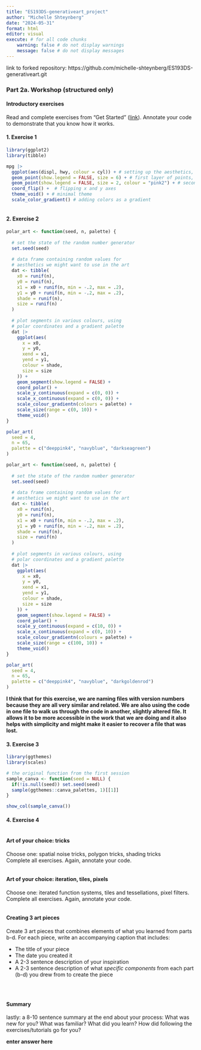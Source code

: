 ```yaml
---
title: "ES193DS-generativeart_project"
author: "Michelle Shteynberg"
date: "2024-05-31"
format: html 
editor: visual
execute: # for all code chunks
    warning: false # do not display warnings
    message: false # do not display messages
---
```


link to forked repository:
https://github.com/michelle-shteynberg/ES193DS-generativeart.git

### Part 2a. Workshop (structured only)

#### Introductory exercises

Read and complete exercises from “Get Started” ([link](https://art-from-code.netlify.app/day-1/session-1/)). Annotate your code to demonstrate that you know how it works.

#### 1. Exercise 1
```r
library(ggplot2)
library(tibble)

mpg |>
  ggplot(aes(displ, hwy, colour = cyl)) + # setting up the aesthetics, color based on cylinder
  geom_point(show.legend = FALSE, size = 6) + # first layer of points, different shades of blue
  geom_point(show.legend = FALSE, size = 2, colour = "pink2") + # second layer of points, pink
  coord_flip() +  # flipping x and y axes
  theme_void() + # minimal theme
  scale_color_gradient() # adding colors as a gradient
  
```

#### 2. Exercise 2
```r
polar_art <- function(seed, n, palette) {
  
  # set the state of the random number generator
  set.seed(seed)
  
  # data frame containing random values for 
  # aesthetics we might want to use in the art
  dat <- tibble(
    x0 = runif(n),
    y0 = runif(n),
    x1 = x0 + runif(n, min = -.2, max = .2),
    y1 = y0 + runif(n, min = -.2, max = .2),
    shade = runif(n), 
    size = runif(n)
  )
  
  # plot segments in various colours, using 
  # polar coordinates and a gradient palette
  dat |> 
    ggplot(aes(
      x = x0,
      y = y0,
      xend = x1,
      yend = y1,
      colour = shade,
      size = size
    )) +
    geom_segment(show.legend = FALSE) +
    coord_polar() +
    scale_y_continuous(expand = c(0, 0)) +
    scale_x_continuous(expand = c(0, 0)) + 
    scale_colour_gradientn(colours = palette) + 
    scale_size(range = c(0, 10)) + 
    theme_void()
}

polar_art(
  seed = 4, 
  n = 65, 
  palette = c("deeppink4", "navyblue", "darkseagreen")
)

```
```r
polar_art <- function(seed, n, palette) {
  
  # set the state of the random number generator
  set.seed(seed)
  
  # data frame containing random values for 
  # aesthetics we might want to use in the art
  dat <- tibble(
    x0 = runif(n),
    y0 = runif(n),
    x1 = x0 + runif(n, min = -.2, max = .2),
    y1 = y0 + runif(n, min = -.2, max = .2),
    shade = runif(n), 
    size = runif(n)
  )
  
  # plot segments in various colours, using 
  # polar coordinates and a gradient palette
  dat |> 
    ggplot(aes(
      x = x0,
      y = y0,
      xend = x1,
      yend = y1,
      colour = shade,
      size = size
    )) +
    geom_segment(show.legend = FALSE) +
    coord_polar() +
    scale_y_continuous(expand = c(10, 0)) +
    scale_x_continuous(expand = c(0, 10)) + 
    scale_colour_gradientn(colours = palette) + 
    scale_size(range = c(100, 10)) + 
    theme_void()
}

polar_art(
  seed = 4, 
  n = 65, 
  palette = c("deeppink4", "navyblue", "darkgoldenrod")
)
```
**I think that for this exercise, we are naming files with version numbers because they are all very similar and related. We are also using the code in one file to walk us through the code in another, slightly altered file. It allows it to be more accessible in the work that we are doing and it also helps with simplicity and might make it easier to recover a file that was lost. **

#### 3. Exercise 3
```r
library(ggthemes)
library(scales)

# the original function from the first session
sample_canva <- function(seed = NULL) {
  if(!is.null(seed)) set.seed(seed)
  sample(ggthemes::canva_palettes, 1)[[1]]
}

show_col(sample_canva())
```

#### 4. Exercise 4
```r

```

#### Art of your choice: tricks

Choose one: spatial noise tricks, polygon tricks, shading tricks  
Complete all exercises. Again, annotate your code.  

```r




```

#### Art of your choice: iteration, tiles, pixels  

Choose one: iterated function systems, tiles and tessellations, pixel filters.  
Complete all exercises. Again, annotate your code.

```r




```

#### Creating 3 art pieces

Create 3 art pieces that combines elements of what you learned from parts b-d. For each piece, write an accompanying caption that includes:  

- The title of your piece  
- The date you created it  
- A 2-3 sentence description of your inspiration  
- A 2-3 sentence description of what _specific components_ from each part (b-d) you drew from to create the piece

```r




```

```r





```

```r




```

#### Summary

lastly: a 8-10 sentence summary at the end about your process: What was new for you? What was familiar? What did you learn? How did following the exercises/tutorials go for you?

**enter answer here**